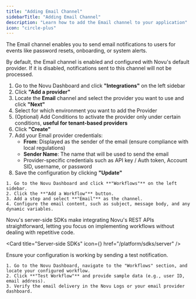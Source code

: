 ```yaml
---
title: "Adding Email Channel"
sidebarTitle: "Adding Email Channel"
description: "Learn how to add the Email channel to your application"
icon: "circle-plus"
---
```



The Email channel enables you to send email notifications to users for events like password resets, onboarding, or system alerts.

<Steps>
  <Step title="Enable Email Channel in Novu Dashboard">

  <Callout type="info">
By default, the Email channel is enabled and configured with Novu's default provider. If it is disabled, notifications sent to this channel will not be processed.
</Callout>

1. Go to the Novu Dashboard and click **"Integrations"** on the left sidebar
2. Click **"Add a provider"**
3. Locate the **Email** channel and select the provider you want to use and click **"Next"**
4. Select for which environment you want to add the Provider
5. (Optional) Add Conditions to activate the provider only under certain conditions, **useful for tenant-based providers**
6. Click **"Create"**
7. Add your Email provider credentials:
    - **From**: Displayed as the sender of the email (ensure compliance with local regulations)
    - **Sender Name**: The name that will be used to send the email
    - Provider-specific credentials such as API key / Auth token, Account SID, username, or password
8. Save the configuration by clicking **"Update"**


  </Step>

  <Step title="Setup workflow with email channel in Novu Dashboard">
    
    1. Go to the Novu Dashboard and click **"Workflows"** on the left sidebar.
    2. Click the **"Add a Workflow"** button.
    3. Add a step and select **"Email"** as the channel.
    4. Configure the email content, such as subject, message body, and any dynamic variables.

  </Step>


  <Step title="Add a workflow trigger to your backend">
Novu's server-side SDKs make integrating Novu's REST APIs straightforward, letting you focus on implementing workflows without dealing with repetitive code.

<Card title="Server-side SDKs" icon={<CodeIcon />} href="/platform/sdks/server" />
  </Step>

  <Step title="Test and Verify Email Channel">
Ensure your configuration is working by sending a test notification.

    1. Go to the Novu Dashboard, navigate to the "Workflows" section, and locate your configured workflow.
    2. Click **"Test Workflow"** and provide sample data (e.g., user ID, email address).
    3. Verify the email delivery in the Novu Logs or your email provider dashboard.  
  </Step>
</Steps>